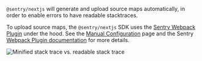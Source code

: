 `@sentry/nextjs` will generate and upload source maps automatically, in order to enable errors to have readable stacktraces.

To upload source maps, the `@sentry/nextjs` SDK uses the [Sentry Webpack Plugin](https://github.com/getsentry/sentry-webpack-plugin) under the hood. See the [Manual Configuration](../manual-setup/) page and the Sentry [Webpack Plugin documentation](https://github.com/getsentry/sentry-webpack-plugin#cli-configuration) for more details.

![Minified stack trace vs. readable stack trace](readable-stacktraces.png)
